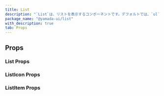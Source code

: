 ```yaml
---
title: List
description: "`List`は、リストを表示するコンポーネントです。デフォルトでは、`ul`要素をレンダリングします。"
package_name: "@yamada-ui/list"
with_description: true
tab: Props
---
```


## Props

### List Props

<PropsCard
  name="stylePosition"
  type="UIValue<ListStylePosition>"
  description="The CSS `list-style-position` property."
/>
<PropsCard
  name="styleType"
  type="UIValue<ListStyleType>"
  description="The CSS `list-style-type` property."
/>

### ListIcon Props

<PropsCard
  name="size"
  type='UIValue<number | "small" | (string & {}) | "-moz-initial" | "inherit" | "initial" | "revert" | "revert-layer" | "unset" | "sm" | "md" | "lg" | "xl" | "2xl" | "xs" | "3xl" | "4xl" | "large" | ... 13 more ... | "9xl">'
  description="The CSS `font-size` property."
/>

### ListItem Props
